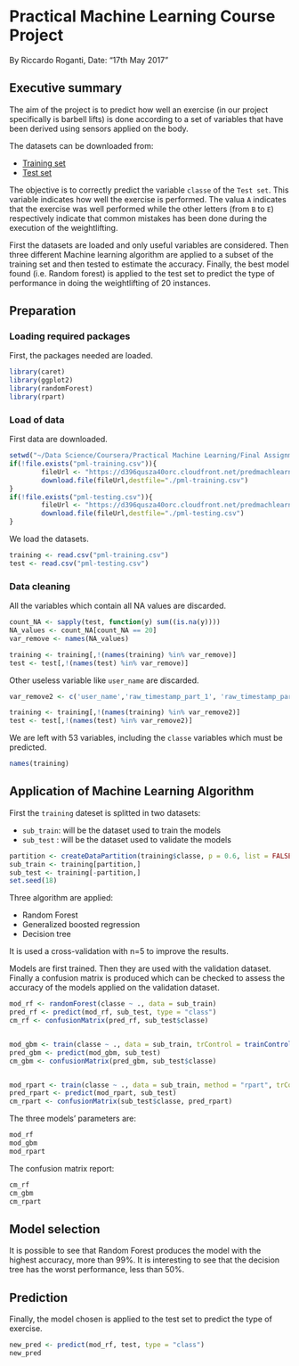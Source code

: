 
# Practical Machine Learning Course Project
By Riccardo Roganti, Date: "17th May 2017"

## Executive summary
The aim of the project is to predict how well an exercise (in our project specifically is barbell lifts) is done according to a set of variables that have been derived using sensors applied on the body.

The datasets can be downloaded from:

* [Training set](https://d396qusza40orc.cloudfront.net/predmachlearn/pml-training.csv)
* [Test set](https://d396qusza40orc.cloudfront.net/predmachlearn/pml-testing.csv)

The objective is to correctly predict the variable `classe` of the `Test set`.
This variable indicates how well the exercise is performed. The valua `A` indicates that the exercise was well performed while the other letters (from `B` to `E`) respectively indicate that common mistakes has been done during the execution of the weightlifting.

First the datasets are loaded and only useful variables are considered.
Then three different Machine learning algorithm are applied to a subset of the training set and then tested to estimate the accuracy.
Finally, the best model found (i.e. Random forest) is applied to the test set to predict the type of performance in doing the weightlifting of 20 instances.

## Preparation

### Loading required packages
First, the packages needed are loaded. 

```{r, message = F, warning = F}
library(caret)
library(ggplot2)
library(randomForest)
library(rpart)
```

### Load of data
First data are downloaded.

```{r}
setwd("~/Data Science/Coursera/Practical Machine Learning/Final Assignment")
if(!file.exists("pml-training.csv")){
        fileUrl <- "https://d396qusza40orc.cloudfront.net/predmachlearn/pml-training.csv"
        download.file(fileUrl,destfile="./pml-training.csv")
}
if(!file.exists("pml-testing.csv")){
        fileUrl <- "https://d396qusza40orc.cloudfront.net/predmachlearn/pml-testing.csv"
        download.file(fileUrl,destfile="./pml-testing.csv")
}
```

We load the datasets.

```{r}
training <- read.csv("pml-training.csv")
test <- read.csv("pml-testing.csv")
```

### Data cleaning
All the variables which contain all NA values are discarded.

```{r}
count_NA <- sapply(test, function(y) sum((is.na(y))))
NA_values <- count_NA[count_NA == 20]
var_remove <- names(NA_values)

training <- training[,!(names(training) %in% var_remove)]
test <- test[,!(names(test) %in% var_remove)]
```

Other useless variable like `user_name` are discarded.

```{r}
var_remove2 <- c('user_name','raw_timestamp_part_1', 'raw_timestamp_part_2', 'cvtd_timestamp', 'new_window', 'num_window', 'X')

training <- training[,!(names(training) %in% var_remove2)]
test <- test[,!(names(test) %in% var_remove2)]
```

We are left with 53 variables, including the `classe` variables which must be predicted.

```{r}
names(training)
```

## Application of Machine Learning Algorithm

First the `training` dateset is splitted in two datasets:

* `sub_train`: will be the dataset used to train the models
* `sub_test` : will be the dataset used to validate the models

```{r}
partition <- createDataPartition(training$classe, p = 0.6, list = FALSE)
sub_train <- training[partition,]
sub_test <- training[-partition,]
set.seed(18)
```


Three algorithm are applied:

* Random Forest
* Generalized boosted regression
* Decision tree

It is used a cross-validation with n=5 to improve the results.

Models are first trained. Then they are used with the validation dataset. Finally a confusion matrix is produced which can be checked to assess the accuracy of the models applied on the validation dataset.

```{r, message = F, warning = FALSE, echo = FALSE}
mod_rf <- randomForest(classe ~ ., data = sub_train)
pred_rf <- predict(mod_rf, sub_test, type = "class")
cm_rf <- confusionMatrix(pred_rf, sub_test$classe)


mod_gbm <- train(classe ~ ., data = sub_train, trControl = trainControl(method = "cv", number = 5), method='gbm',  verbose = FALSE)
pred_gbm <- predict(mod_gbm, sub_test)
cm_gbm <- confusionMatrix(pred_gbm, sub_test$classe)


mod_rpart <- train(classe ~ ., data = sub_train, method = "rpart", trControl = trainControl(method = "cv", number = 5))
pred_rpart <- predict(mod_rpart, sub_test)
cm_rpart <- confusionMatrix(sub_test$classe, pred_rpart)
```

The three models' parameters are:

```{r}
mod_rf
mod_gbm
mod_rpart
```

The confusion matrix report:

```{r}
cm_rf
cm_gbm
cm_rpart
```

## Model selection
It is possible to see that Random Forest produces the model with the highest accuracy, more than 99%.
It is interesting to see that the decision tree has the worst performance, less than 50%.

## Prediction
Finally, the model chosen is applied to the test set to predict the type of exercise.

```{r}
new_pred <- predict(mod_rf, test, type = "class")
new_pred
```